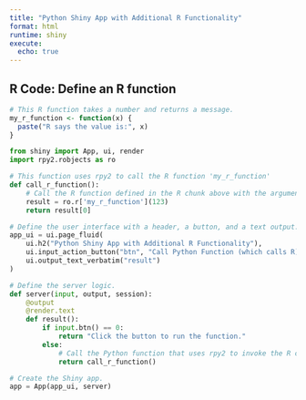 ```yaml
---
title: "Python Shiny App with Additional R Functionality"
format: html
runtime: shiny
execute:
  echo: true
---
```


## R Code: Define an R function

```r
# This R function takes a number and returns a message.
my_r_function <- function(x) {
  paste("R says the value is:", x)
}
```

```python
from shiny import App, ui, render
import rpy2.robjects as ro

# This function uses rpy2 to call the R function 'my_r_function'
def call_r_function():
    # Call the R function defined in the R chunk above with the argument 123.
    result = ro.r['my_r_function'](123)
    return result[0]

# Define the user interface with a header, a button, and a text output.
app_ui = ui.page_fluid(
    ui.h2("Python Shiny App with Additional R Functionality"),
    ui.input_action_button("btn", "Call Python Function (which calls R)"),
    ui.output_text_verbatim("result")
)

# Define the server logic.
def server(input, output, session):
    @output
    @render.text
    def result():
        if input.btn() == 0:
            return "Click the button to run the function."
        else:
            # Call the Python function that uses rpy2 to invoke the R code.
            return call_r_function()

# Create the Shiny app.
app = App(app_ui, server)
```

